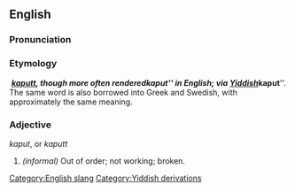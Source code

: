 ==English==

===Pronunciation===
{{IPA|[kəˈpʊt]}}

===Etymology===
{{G.}} &nbsp;'''''[[kaputt]]''''', though  more often rendered ''kaput'' in English; via [[w:Yiddish language|Yiddish]] '''''kaput'''''.  The same word is also borrowed into Greek and Swedish, with approximately the same meaning.

===Adjective===
''kaput'', or ''kaputt''

# ''(informal)'' Out of order; not working; broken.

[[Category:English slang]]
[[Category:Yiddish derivations]]